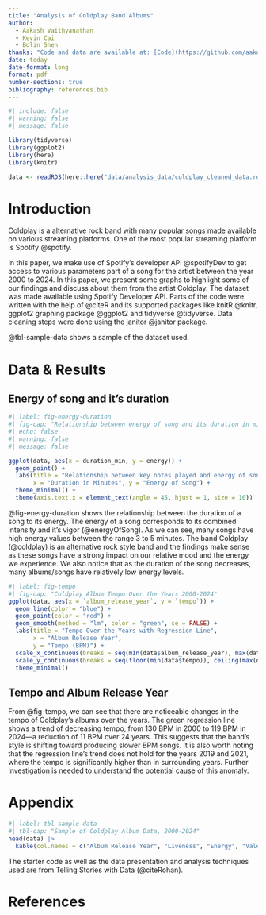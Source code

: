 ```yaml
---
title: "Analysis of Coldplay Band Albums"
author: 
  - Aakash Vaithyanathan
  - Kevin Cai
  - Bolin Shen
thanks: "Code and data are available at: [Code](https://github.com/aakash2002/STA304-W5)."
date: today
date-format: long
format: pdf
number-sections: true
bibliography: references.bib
---
```


```r
#| include: false
#| warning: false
#| message: false

library(tidyverse)
library(ggplot2)
library(here)
library(knitr)

data <- readRDS(here::here("data/analysis_data/coldplay_cleaned_data.rds"))
```

# Introduction{#intro}

Coldplay is a alternative rock band with many popular songs made available on various streaming platforms. One of the most popular streaming platform is Spotify @spotify.

In this paper, we make use of Spotify's developer API @spotifyDev to get access to various parameters part of a song for the artist between the year 2000 to 2024. In this paper, we present some graphs to highlight some of our findings and discuss about them from the artist Coldplay. The dataset was made available using Spotify Developer API. Parts of the code were written with the help of @citeR and its supported packages like knitR @knitr, ggplot2 graphing package @ggplot2 and tidyverse @tidyverse. Data cleaning steps were done using the janitor @janitor package.

@tbl-sample-data shows a sample of the dataset used. 


# Data & Results{#data}

## Energy of song and it's duration
```r
#| label: fig-energy-duration
#| fig-cap: "Relationship between energy of song and its duration in minutes"
#| echo: false
#| warning: false
#| message: false

ggplot(data, aes(x = duration_min, y = energy)) +
  geom_point() +
  labs(title = "Relationship between key notes played and energy of song for 2000-2024 years",
       x = "Duration in Minutes", y = "Energy of Song") +
  theme_minimal() +
  theme(axis.text.x = element_text(angle = 45, hjust = 1, size = 10))


```
@fig-energy-duration shows the relationship between the duration of a song to its energy. The energy of a song corresponds to its combined intensity and it's vigor (@energyOfSong). As we can see, many songs have high energy values between the range 3 to 5 minutes. The band Coldplay (@coldplay) is an alternative rock style band and the findings make sense as these songs have a strong impact on our relative mood and the energy we experience. We also notice that as the duration of the song decreases, many albums/songs have relatively low energy levels.

```r
#| label: fig-tempo
#| fig-cap: "Coldplay Album Tempo Over the Years 2000-2024"
ggplot(data, aes(x = `album_release_year`, y = `tempo`)) +
  geom_line(color = "blue") +       
  geom_point(color = "red") +       
  geom_smooth(method = "lm", color = "green", se = FALSE) + 
  labs(title = "Tempo Over the Years with Regression Line",
       x = "Album Release Year",
       y = "Tempo (BPM)") +
  scale_x_continuous(breaks = seq(min(data$album_release_year), max(data$album_release_year), by = 2)) + 
  scale_y_continuous(breaks = seq(floor(min(data$tempo)), ceiling(max(data$tempo)), by = 10)) + 
  theme_minimal()
```

## Tempo and Album Release Year
From @fig-tempo, we can see that there are noticeable changes in the tempo of Coldplay's albums over the years. The green regression line shows a trend of decreasing tempo, from 130 BPM in 2000 to 119 BPM in 2024—a reduction of 11 BPM over 24 years. This suggests that the band's style is shifting toward producing slower BPM songs. It is also worth noting that the regression line's trend does not hold for the years 2019 and 2021, where the tempo is significantly higher than in surrounding years. Further investigation is needed to understand the potential cause of this anomaly.

# Appendix{#appendix}
```r
#| label: tbl-sample-data
#| tbl-cap: "Sample of Coldplay Album Data, 2000-2024"
head(data) |> 
  kable(col.names = c("Album Release Year", "Liveness", "Energy", "Valence", "Tempo (BPM)", "Duration Min", "Key Mode"))
```

The starter code as well as the data presentation and analysis techniques used are from Telling Stories with Data (@citeRohan).

\newpage
# References{#ref}
